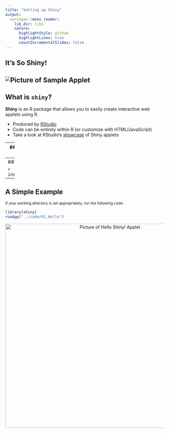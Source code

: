 ```yaml
---
title: "Setting up Shiny"
output: 
  xaringan::moon_reader:
    lib_dir: libs
    nature:
      highlightStyle: github
      highlightLines: true
      countIncrementalSlides: false
---
```


## It's So Shiny!

![Picture of Sample Applet](images/shiny_ex.png)
---
## What is `shiny`?

**Shiny** is an R package that allows you to easily create interactive web applets using R. 

- Produced by [RStudio](http://shiny.rstudio.com)
- Code can be entirely within R (or customize with HTML/JavaScript)
- Take a look at RStudio's [showcase](http://shiny.rstudio.com/gallery/) of Shiny applets

---
## Shiny Documentation and Help

- [RStudio Tutorial](http://shiny.rstudio.com/tutorial/)  
Much of today's material is motivated by this tutorial
- [Shiny Setup, Showcase, and Server setup](http://shiny.rstudio.com)  
Useful if you want to use shiny on your own webserver
- [Shiny Github Page](https://github.com/rstudio/shiny)  
See the latest updates
- [Shiny Mailing List](https://groups.google.com/forum/#!forum/shiny-discuss)  
Check the tutorial first, then search the mailing list.

---
## Installing Shiny

```r
install.packages("shiny")
```

---
## A Simple Example

<small>If your working directory is set appropriately, run the following code: </small>

```r
library(shiny)
runApp("../code/01_Hello")
```
<center>
<img src="images/HelloShinyScreenshot.png" alt="Picture of Hello Shiny! Applet" style="width:650px;">
</center>
